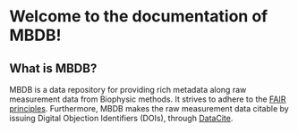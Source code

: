 

# Welcome to the documentation of MBDB!

## What is MBDB?

MBDB is a data repository for providing rich metadata along raw measurement
data from Biophysic methods. It strives to adhere to the
[FAIR principles](https://www.nature.com/articles/sdata201618).
Furthermore, MBDB makes the raw measurement data citable by issuing Digital
Objection Identifiers (DOIs), through [DataCite](https://datacite.org/).